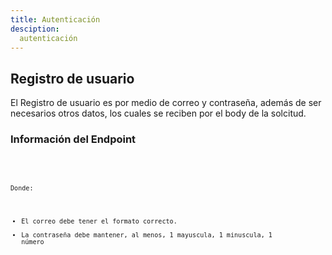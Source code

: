 ```yaml
---
title: Autenticación
desciption: 
  autenticación
---
```



## Registro de usuario

El Registro de usuario es por medio de correo y contraseña, además de ser necesarios otros datos, los cuales se reciben por el body de la solcitud. 

### Información del Endpoint
<Endpoint HTTPVerb="POST" badgeVariant="success" urlText="/api/SignIn" />

<Code code={createUserCSharp} lang="csharp" title="CreateUserDTO.cs" />
<Code code={createUserTs} lang="ts" title="userTypes.d.ts" />

Donde:
 - El correo debe tener el formato correcto.
 - La contraseña debe mantener, al menos, 1 mayuscula, 1 minuscula, 1 número
